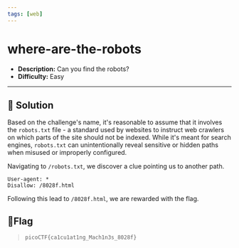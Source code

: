 ---
tags: [web]
---
# where-are-the-robots

- **Description:** Can you find the robots?
- **Difficulty:** Easy

---

## 🔎 Solution
Based on the challenge's name, it's reasonable to assume that it involves the `robots.txt` file - a standard used by websites to instruct web crawlers on which parts of the site should not be indexed. 
While it's meant for search engines, `robots.txt` can unintentionally reveal sensitive or hidden paths when misused or improperly configured.  

Navigating to `/robots.txt`, we discover a clue pointing us to another path.
```
User-agent: *
Disallow: /8028f.html
```
Following this lead to `/8028f.html`, we are rewarded with the flag.

## 🚩Flag
> `picoCTF{ca1cu1at1ng_Mach1n3s_8028f}`
